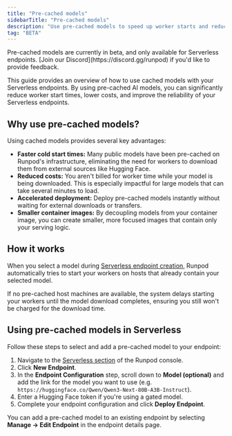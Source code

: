 ```yaml
---
title: "Pre-cached models"
sidebarTitle: "Pre-cached models"
description: "Use pre-cached models to speed up worker starts and reduce costs for your Serverless endpoints."
tag: "BETA"
---
```


<Note>
Pre-cached models are currently in beta, and only available for Serverless endpoints. [Join our Discord](https://discord.gg/runpod) if you'd like to provide feedback.
</Note>

This guide provides an overview of how to use cached models with your Serverless endpoints. By using pre-cached AI models, you can significantly reduce worker start times, lower costs, and improve the reliability of your Serverless endpoints.

## Why use pre-cached models?

Using cached models provides several key advantages:

- **Faster cold start times:** Many public models have been pre-cached on Runpod's infrastructure, eliminating the need for workers to download them from external sources like Hugging Face.
- **Reduced costs:** You aren't billed for worker time while your model is being downloaded. This is especially impactful for large models that can take several minutes to load.
- **Accelerated deployment:** Deploy pre-cached models instantly without waiting for external downloads or transfers.
- **Smaller container images:** By decoupling models from your container image, you can create smaller, more focused images that contain only your serving logic.

## How it works

When you select a model during [Serverless endpoint creation](#use-models-in-serverless), Runpod automatically tries to start your workers on hosts that already contain your selected model.

If no pre-cached host machines are available, the system delays starting your workers until the model download completes, ensuring you still won't be charged for the download time.

## Using pre-cached models in Serverless

Follow these steps to select and add a pre-cached model to your endpoint:

1. Navigate to the [Serverless section](https://www.console.runpod.io/serverless) of the Runpod console.
2. Click **New Endpoint**.
3. In the **Endpoint Configuration** step, scroll down to **Model (optional)** and add the link for the model you want to use (e.g. `https://huggingface.co/Qwen/Qwen3-Next-80B-A3B-Instruct`).
4. Enter a Hugging Face token if you're using a gated model.
5. Complete your endpoint configuration and click **Deploy Endpoint**.

You can add a pre-cached model to an existing endpoint by selecting **Manage → Edit Endpoint** in the endpoint details page.